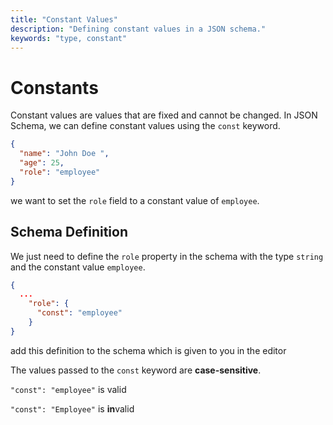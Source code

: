 ```yaml
---
title: "Constant Values"
description: "Defining constant values in a JSON schema."
keywords: "type, constant"
---
```


# Constants 

Constant values are values that are fixed and cannot be changed. In JSON Schema, we can define constant values using the `const` keyword.

```json highlightLineStart={4} 
{
  "name": "John Doe ",
  "age": 25,
  "role": "employee"
}
```

we want to set the `role` field to a constant value of `employee`.


## Schema Definition

We just need to define the `role` property in the schema with the type `string` and the constant value `employee`.

```json 
{
  ...
    "role": {
      "const": "employee"
    }
}
```

add this definition to the schema which is given to you in the editor

<GoodToKnowBox>

The values passed to the `const` keyword are **case-sensitive**.

`"const": "employee"` is valid 

`"const": "Employee"` is **in**valid 

</GoodToKnowBox>